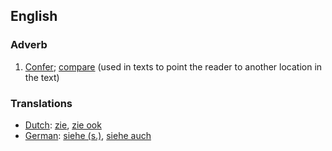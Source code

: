 ==English==
===Adverb===

# [[Confer]]; [[compare]] (used in texts to point the reader to another location in the text)

===Translations===
*[[Dutch]]: [[zie]], [[zie ook]]
*[[German]]: [[siehe (s.)]], [[siehe auch]]